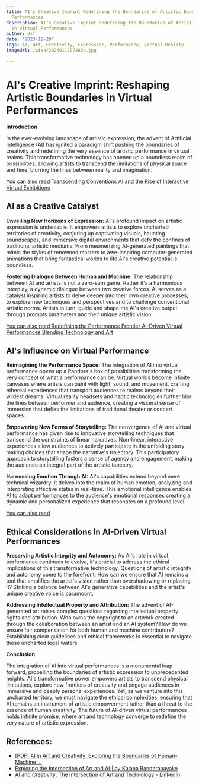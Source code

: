 ```yaml
---
title: AI's Creative Imprint Redefining the Boundaries of Artistic Expression in Virtual
  Performances
description: AI's Creative Imprint Redefining the Boundaries of Artistic Expression
  in Virtual Performances
author: Usf
date: '2023-12-20'
tags: AI, Art, Creativity, Expression, Performance, Virtual Reality
imageUrl: /pixa/20240117072634.jpg

---
```

# AI's Creative Imprint: Reshaping Artistic  Boundaries in Virtual Performances

**Introduction**

In the ever-evolving landscape of artistic expression, the advent of Artificial Intelligence (AI) has ignited a paradigm shift  pushing the boundaries of creativity and redefining the very essence of artistic performance in virtual realms. This transformative technology  has opened up a boundless realm of possibilities, allowing artists to  transcend the limitations of physical space and time, blurring the lines between  reality and imagination.

[You can also read Transcending Conventions  AI and the Rise of Interactive Virtual Exhibitions](Transcending%20Conventions%20AI%20and%20the%20Rise%20of%20Interactive%20Virtual%20Exhibitions)


## AI as a  Creative  Catalyst

**Unveiling New Horizons of Expression:**
AI's profound impact on  artistic  expression is undeniable. It empowers artists  to explore uncharted territories of creativity, conjuring up  captivating visuals,  haunting soundscapes, and immersive  digital environments  that defy the confines of  traditional artistic mediums. From mesmerizing AI-generated paintings that  mimic the  styles of renowned masters to  awe-inspiring computer-generated animations that bring fantastical worlds to life AI's creative potential is boundless.

**Fostering Dialogue Between Human  and Machine:**
The relationship between AI and artists is not a zero-sum game. Rather it's a harmonious interplay, a dynamic dialogue between two creative forces. AI serves as a catalyst  inspiring artists to delve deeper into their own creative processes, to explore new techniques and perspectives and to challenge conventional artistic norms. Artists in  turn, guide and shape the AI's creative output through prompts parameters and their unique artistic vision.

[You can also read Redefining the Performance Frontier AI-Driven Virtual  Performances Blending Technology and Art](Redefining%20the%20Performance%20Frontier%20AI-Driven%20Virtual%20Performances%20Blending%20Technology%20and%20Art)


## AI's Influence on Virtual Performance

**Reimagining  the Performance Space:**
The integration of AI into  virtual performance opens up a Pandora's box of possibilities transforming the very concept of what a performance can be. Virtual worlds become infinite canvases where artists can paint with light, sound, and movement, crafting ethereal experiences that transport audiences to realms beyond their wildest dreams. Virtual reality headsets and  haptic  technologies further blur the lines between performer and audience, creating a visceral sense of immersion that defies the limitations  of traditional theater or concert spaces.

**Empowering New Forms  of Storytelling:**
The convergence of AI and virtual performance has given rise to innovative  storytelling  techniques that transcend the constraints of linear narratives.  Non-linear, interactive experiences allow audiences to actively participate in the unfolding story  making  choices  that shape  the narrative's trajectory. This participatory approach to storytelling fosters a sense of agency and engagement, making the audience  an integral part  of the  artistic  tapestry.

**Harnessing Emotion Through AI:**
AI's  capabilities extend beyond mere technical wizardry. It delves into the realm of human emotion,  analyzing and  interpreting affective states  in real-time. This emotional intelligence enables AI to  adapt performances  to the  audience's emotional responses creating a dynamic and personalized experience that resonates on a profound  level.

[You can also read ]()


## Ethical Considerations in AI-Driven Virtual Performances

**Preserving Artistic Integrity and Autonomy:**
As AI's role in  virtual performance continues to evolve, it's crucial to address the ethical implications of this transformative technology. Questions of artistic integrity and autonomy come to the forefront.  How can we ensure that AI remains a tool that amplifies the artist's vision  rather than overshadowing or replacing  it? Striking a balance between AI's generative capabilities and the  artist's unique  creative voice is paramount.

**Addressing Intellectual Property and Attribution:**
The advent of AI-generated art raises complex questions regarding intellectual property rights and attribution. Who  owns the copyright to an artwork created  through  the collaboration between an artist  and an AI system? How do we ensure fair compensation for both human and machine contributors? Establishing  clear guidelines and ethical frameworks is essential to navigate these uncharted legal waters.

**Conclusion**

The integration of AI into virtual performances is a  monumental leap forward, propelling the boundaries of artistic expression to unprecedented heights. AI's  transformative power empowers artists to transcend  physical limitations, explore  new frontiers of creativity and engage audiences in immersive and deeply personal experiences. Yet,  as we venture into this uncharted territory, we must navigate  the ethical complexities, ensuring that  AI remains an instrument of artistic empowerment rather  than a threat to the essence of human creativity. The future of AI-driven virtual performances holds infinite promise, where art and technology converge to redefine the very nature of artistic expression.

## References:
- [[PDF] AI in Art and Creativity: Exploring the Boundaries of Human-Machine ...](https://osf.io/g4nd5/download/?format=pdf)
- [Exploring the Intersection of Art and AI | by Kalana Bandaranayake](https://medium.com/@kalanabandaranayake/exploring-the-intersection-of-art-and-ai-how-machine-learning-is-transforming-creative-expression-d3388f9a2d0b)
- [AI and Creativity: The Intersection of Art and Technology - LinkedIn](https://www.linkedin.com/pulse/ai-creativity-intersection-art-technology-qitcompany)
